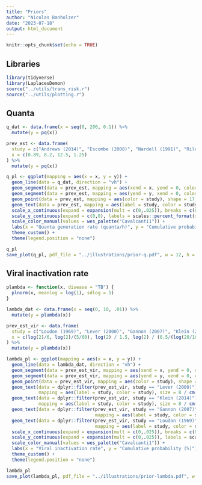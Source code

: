 ```yaml
---
title: "Priors"
author: "Nicolas Banholzer"
date: "2023-07-18"
output: html_document
---
```


```r
knitr::opts_chunk$set(echo = TRUE)
```

## Libraries

```r
library(tidyverse)
library(LaplacesDemon)
source("../utils/trans_risk.r")
source("../utils/plotting.r")
```


## Quanta

```r
q_dat <- data.frame(x = seq(0, 200, 0.1)) %>%
  mutate(y = pq(x))

prev_est <- data.frame(
  study = c("Andrews (2014)", "Escombe (2008)", "Nardell (1991)", "Riley (1962)"),
  x = c(0.89, 8.2, 12.5, 1.25)
) %>%
  mutate(y = pq(x))

q_pl <- ggplot(mapping = aes(x = x, y = y)) +
  geom_line(data = q_dat, direction = "vh") +
  geom_segment(data = prev_est, mapping = aes(xend = x, yend = 0, color = study), linetype = "dotted") +
  geom_segment(data = prev_est, mapping = aes(yend = y, xend = 0, color = study), linetype = "dotted") +
  geom_point(data = prev_est, mapping = aes(color = study), shape = 17, size = 2) +
  geom_text(data = prev_est, mapping = aes(label = study, color = study), size = 8 / cm(1), nudge_x = log(1.35)) +
  scale_x_continuous(expand = expansion(mult = c(0,.025)), breaks = c(0, 1, 10, 100, 200), trans = scales::pseudo_log_trans(base = 10)) +
  scale_y_continuous(expand = c(0,0), labels = scales::percent_format(suffix = "")) +
  scale_color_manual(values = wes_palette("Cavalcanti1")) +
  labs(x = "Quanta generation rate (quanta/h)", y = "Cumulative probability (%)") +
  theme_custom() +
  theme(legend.position = "none")

q_pl
save_plot(q_pl, pdf_file = "../illustrations/prior-q.pdf", w = 12, h = 8)
```


## Viral inactivation rate

```r
plambda <- function(x, disease = "TB") {
  plnorm(x, meanlog = log(1), sdlog = 1)
}

lambda_dat <- data.frame(x = seq(0, 10, .01)) %>%
  mutate(y = plambda(x))

prev_est_vir <- data.frame(
  study = c("Loudon (1969)", "Lever (2000)", "Gannon (2007)", "Klein (2014)"),
  x = c(log(2)/6, log(2)/(5/60), log(2) / 1.5, log(2) / (0.5/(log(20/100, 0.5))) )
) %>%
  mutate(y = plambda(x))

lambda_pl <- ggplot(mapping = aes(x = x, y = y)) +
  geom_line(data = lambda_dat, direction = "vh") +
  geom_segment(data = prev_est_vir, mapping = aes(xend = x, yend = 0, color = study), linetype = "dotted") +
  geom_segment(data = prev_est_vir, mapping = aes(yend = y, xend = 0, color = study), linetype = "dotted") +
  geom_point(data = prev_est_vir, mapping = aes(color = study), shape = 17, size = 2) +
  geom_text(data = dplyr::filter(prev_est_vir, study == "Lever (2000)"), 
            mapping = aes(label = study, color = study), size = 8 / cm(1), nudge_y = 0.05) +
  geom_text(data = dplyr::filter(prev_est_vir, study == "Klein (2014)"), 
            mapping = aes(label = study, color = study), size = 8 / cm(1), nudge_y = -0.05, nudge_x = 0.1) +
  geom_text(data = dplyr::filter(prev_est_vir, study == "Gannon (2007)"), 
                                 mapping = aes(label = study, color = study), size = 8 / cm(1), nudge_x = 0.125) +
  geom_text(data = dplyr::filter(prev_est_vir, study == "Loudon (1969)"), 
                                 mapping = aes(label = study, color = study), size = 8 / cm(1), nudge_x = 0.125, nudge_y = 0.025) +
  scale_x_continuous(expand = expansion(mult = c(0,.025)), breaks = c(0, 0.5, 1, 2, 5, 10), trans = scales::pseudo_log_trans(base = 10)) +
  scale_y_continuous(expand = expansion(mult = c(0,.025)), labels = scales::percent_format(suffix = "")) +
  scale_color_manual(values = wes_palette("Cavalcanti1")) +
  labs(x = "Viral inactivation rate", y = "Cumulative probability (%)") +
  theme_custom() +
  theme(legend.position = "none")

lambda_pl
save_plot(lambda_pl, pdf_file = "../illustrations/prior-lambda.pdf", w = 12, h = 8)
```